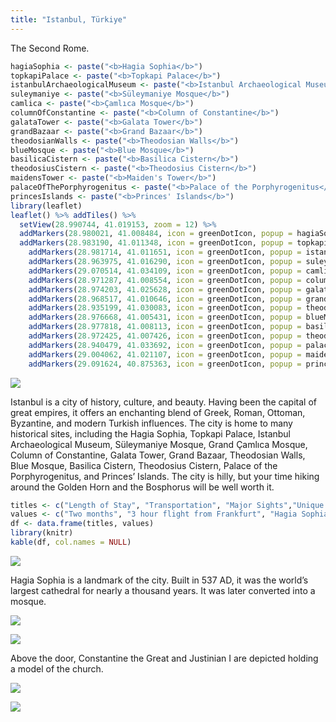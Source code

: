 ```yaml
---
title: "Istanbul, Türkiye"
---
```


The Second Rome.

```r
hagiaSophia <- paste("<b>Hagia Sophia</b>")
topkapiPalace <- paste("<b>Topkapi Palace</b>")
istanbulArchaeologicalMuseum <- paste("<b>Istanbul Archaeological Museum</b>")
suleymaniye <- paste("<b>Süleymaniye Mosque</b>")
camlica <- paste("<b>Çamlıca Mosque</b>")
columnOfConstantine <- paste("<b>Column of Constantine</b>")
galataTower <- paste("<b>Galata Tower</b>")
grandBazaar <- paste("<b>Grand Bazaar</b>")
theodosianWalls <- paste("<b>Theodosian Walls</b>")
blueMosque <- paste("<b>Blue Mosque</b>")
basilicaCistern <- paste("<b>Basilica Cistern</b>")
theodosiusCistern <- paste("<b>Theodosius Cistern</b>")
maidensTower <- paste("<b>Maiden's Tower</b>")
palaceOfThePorphyrogenitus <- paste("<b>Palace of the Porphyrogenitus</b>")
princesIslands <- paste("<b>Princes' Islands</b>")
library(leaflet)
leaflet() %>% addTiles() %>%
  setView(28.990744, 41.019153, zoom = 12) %>%
  addMarkers(28.980021, 41.008484, icon = greenDotIcon, popup = hagiaSophia) %>%
  addMarkers(28.983190, 41.011348, icon = greenDotIcon, popup = topkapiPalace) %>%
    addMarkers(28.981714, 41.011651, icon = greenDotIcon, popup = istanbulArchaeologicalMuseum) %>%
    addMarkers(28.963975, 41.016290, icon = greenDotIcon, popup = suleymaniye) %>%
    addMarkers(29.070514, 41.034109, icon = greenDotIcon, popup = camlica) %>%
    addMarkers(28.971287, 41.008554, icon = greenDotIcon, popup = columnOfConstantine) %>%
    addMarkers(28.974203, 41.025628, icon = greenDotIcon, popup = galataTower) %>%
    addMarkers(28.968517, 41.010646, icon = greenDotIcon, popup = grandBazaar) %>%
    addMarkers(28.935199, 41.030083, icon = greenDotIcon, popup = theodosianWalls) %>%
    addMarkers(28.976668, 41.005431, icon = greenDotIcon, popup = blueMosque) %>%
    addMarkers(28.977818, 41.008113, icon = greenDotIcon, popup = basilicaCistern) %>%
    addMarkers(28.972425, 41.007426, icon = greenDotIcon, popup = theodosiusCistern) %>%
    addMarkers(28.940479, 41.033692, icon = greenDotIcon, popup = palaceOfThePorphyrogenitus) %>%
    addMarkers(29.004062, 41.021107, icon = greenDotIcon, popup = maidensTower) %>%
    addMarkers(29.091624, 40.875363, icon = greenDotIcon, popup = princesIslands)
```

![](./images/Istanbul/istanbul140.png)

Istanbul is a city of history, culture, and beauty. Having been the capital of great empires, it offers an enchanting blend of Greek, Roman, Ottoman, Byzantine, and modern Turkish influences. The city is home to many historical sites, including the Hagia Sophia, Topkapi Palace, Istanbul Archaeological Museum, Süleymaniye Mosque, Grand Çamlıca Mosque, Column of Constantine, Galata Tower, Grand Bazaar, Theodosian Walls, Blue Mosque, Basilica Cistern, Theodosius Cistern, Palace of the Porphyrogenitus, and Princes' Islands. The city is hilly, but your time hiking around the Golden Horn and the Bosphorus will be well worth it. 

```r
titles <- c("Length of Stay", "Transportation", "Major Sights","Unique Foods", "Restaurant Recommendations")
values <- c("Two months", "3 hour flight from Frankfurt", "Hagia Sophia, Topkapi Palace, Istanbul Archaeological Museum, Süleymaniye, Grand Çamlıca", "Iskender kebab", "")
df <- data.frame(titles, values)
library(knitr)
kable(df, col.names = NULL)
```

![](./images/Istanbul/istanbul142.png)

Hagia Sophia is a landmark of the city. Built in 537 AD, it was the world's largest cathedral for nearly a thousand years. It was later converted into a mosque. 

![](./images/Istanbul/istanbul141.png)

![](./images/Istanbul/istanbul144.png)

Above the door, Constantine the Great and Justinian I are depicted holding a model of the church.

![](./images/Istanbul/istanbul139.png)

![](./images/Istanbul/istanbul147.png)